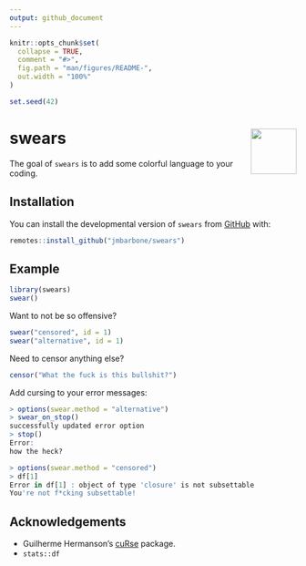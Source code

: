 ```yaml
---
output: github_document
---
```


<!-- README.md is generated from README.Rmd. Please edit that file -->

```r
knitr::opts_chunk$set(
  collapse = TRUE,
  comment = "#>",
  fig.path = "man/figures/README-",
  out.width = "100%"
)

set.seed(42)
```

# swears <a href="https://en.wikipedia.org/wiki/Parental_Advisory"><img src="man/figures/Parental_Advisory_label.svg" align="right" height="80" /></a>

<!-- badges: start -->
<!-- badges: end -->

The goal of `swears` is to add some colorful language to your coding.

## Installation

You can install the developmental version of `swears` from [GitHub](github.com) with:

``` r
remotes::install_github("jmbarbone/swears")
```

## Example

```r
library(swears)
swear()
```

Want to not be so offensive?

```r
swear("censored", id = 1)
swear("alternative", id = 1)
```

Need to censor anything else?

```r
censor("What the fuck is this bullshit?")
```

Add cursing to your error messages:

```r
> options(swear.method = "alternative")
> swear_on_stop()
successfully updated error option
> stop()
Error: 
how the heck?

> options(swear.method = "censored")
> df[1]
Error in df[1] : object of type 'closure' is not subsettable
You're not f*cking subsettable!
```

## Acknowledgements

* Guilherme Hermanson's [cuRse](https://github.com/G-Hermanson/cuRse) package.
* `stats::df`

